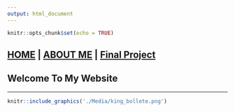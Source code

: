 ```yaml
---
output: html_document
---
```


```r
knitr::opts_chunk$set(echo = TRUE)
```


## [HOME](https://hgharmer.github.io/index.html) | [ABOUT ME](https://hgharmer.github.io/about-me/index.html) | [Final Project](https://hgharmer.github.io/final_project/index.html)

<style>
div.gray { background-color:#008080; border-radius: 5px; padding: 20px;}
</style>
<div class = "gray">
# Welcome To My Website
___




```r
knitr::include_graphics('./Media/king_bollete.png')
```

</div>